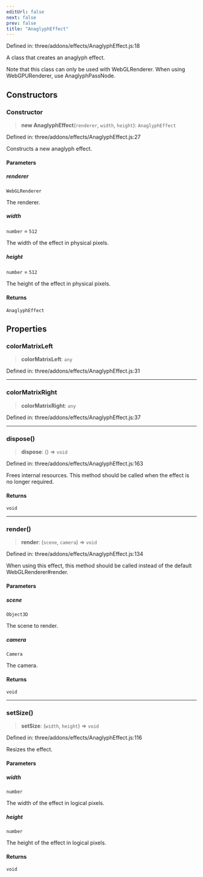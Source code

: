 ```yaml
---
editUrl: false
next: false
prev: false
title: "AnaglyphEffect"
---
```


Defined in: three/addons/effects/AnaglyphEffect.js:18

A class that creates an anaglyph effect.

Note that this class can only be used with WebGLRenderer.
When using WebGPURenderer, use AnaglyphPassNode.

## Constructors

### Constructor

> **new AnaglyphEffect**(`renderer`, `width`, `height`): `AnaglyphEffect`

Defined in: three/addons/effects/AnaglyphEffect.js:27

Constructs a new anaglyph effect.

#### Parameters

##### renderer

`WebGLRenderer`

The renderer.

##### width

`number` = `512`

The width of the effect in physical pixels.

##### height

`number` = `512`

The height of the effect in physical pixels.

#### Returns

`AnaglyphEffect`

## Properties

### colorMatrixLeft

> **colorMatrixLeft**: `any`

Defined in: three/addons/effects/AnaglyphEffect.js:31

***

### colorMatrixRight

> **colorMatrixRight**: `any`

Defined in: three/addons/effects/AnaglyphEffect.js:37

***

### dispose()

> **dispose**: () => `void`

Defined in: three/addons/effects/AnaglyphEffect.js:163

Frees internal resources. This method should be called
when the effect is no longer required.

#### Returns

`void`

***

### render()

> **render**: (`scene`, `camera`) => `void`

Defined in: three/addons/effects/AnaglyphEffect.js:134

When using this effect, this method should be called instead of the
default WebGLRenderer#render.

#### Parameters

##### scene

`Object3D`

The scene to render.

##### camera

`Camera`

The camera.

#### Returns

`void`

***

### setSize()

> **setSize**: (`width`, `height`) => `void`

Defined in: three/addons/effects/AnaglyphEffect.js:116

Resizes the effect.

#### Parameters

##### width

`number`

The width of the effect in logical pixels.

##### height

`number`

The height of the effect in logical pixels.

#### Returns

`void`
